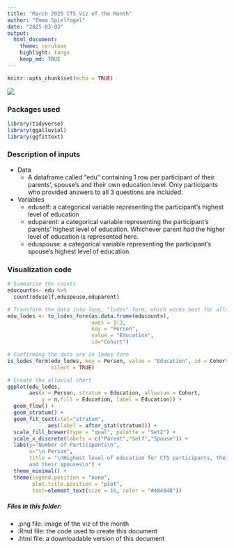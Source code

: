 ```yaml
---
title: "March 2025 CTS Viz of the Month"
author: "Emma Spielfogel"
date: "2025-03-03"
output:
  html_document:
    theme: cerulean
    highlight: tango
    keep_md: TRUE
---
```


```r
knitr::opts_chunk$set(echo = TRUE)
```

![](highest-level-education.png)

### Packages used
```r
library(tidyverse)
library(ggalluvial)
library(ggfittext)
```

### Description of inputs

* Data
    + A dataframe called "edu" containing 1 row per participant of their parents',
    spouse's and their own education level. Only participants who provided answers to all 3 questions are included.

* Variables
    + eduself: a categorical variable representing the participant's highest level of education
    + eduparent: a categorical variable representing the participant's parents' highest level of education. Whichever parent had the higher level of education is represented here.
    + eduspouse: a categorical variable representing the participant's spouse's highest level of education.

### Visualization code
```r

# Summarize the counts
educounts<- edu %>%
  count(eduself,eduspouse,eduparent)

# Transform the data into long, "lodes" form, which works best for alluvial plots
edu_lodes <- to_lodes_form(as.data.frame(educounts),
                           axes = 1:3,
                           key = "Person",
                           value = "Education",
                           id="Cohort")

# Confirming the data are in lodes form
is_lodes_form(edu_lodes, key = Person, value = "Education", id = Cohort, 
              silent = TRUE)

# Create the alluvial chart
ggplot(edu_lodes,
       aes(x = Person, stratum = Education, alluvium = Cohort,
           y = n,fill = Education, label = Education)) +
  geom_flow() +
  geom_stratum() +
  geom_fit_text(stat="stratum",
             aes(label = after_stat(stratum))) +
  scale_fill_brewer(type = "qual", palette = "Set2") +
  scale_x_discrete(labels = c("Parent","Self","Spouse")) +
  labs(y="Number of Participants\n",
       x="\n Person",
       title = "\nHighest level of education for CTS participants, their parents
       and their spouses\n") +
  theme_minimal() +
  theme(legend.position = "none",
        plot.title.position = "plot",
        text=element_text(size = 16, color = "#48494B"))
```

##### Files in this folder:

- .png file: image of the viz of the month
- .Rmd file: the code used to create this document
- .html file: a downloadable version of this document